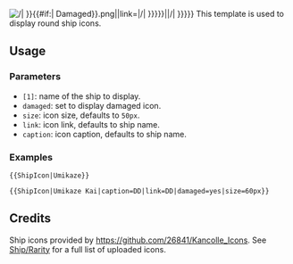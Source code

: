 <includeonly>[[File:Ship Icon {{#replace:{{{1}}}|/|&#32;}}{{#if:{{{damaged|}}}|&#32;Damaged}}.png|{{{size|50px}}}|link={{{link|{{#replace:{{{1}}}|/|&#32;}}}}}|{{{caption|{{#replace:{{{1}}}|/|&#32;}}}}}]]</includeonly><noinclude>
This template is used to display round ship icons.
==Usage==
===Parameters===
*<code>[1]</code>: name of the ship to display.
*<code>damaged</code>: set to display damaged icon.
*<code>size</code>: icon size, defaults to <code>50px</code>.
*<code>link</code>: icon link, defaults to ship name.
*<code>caption</code>: icon caption, defaults to ship name.
===Examples===
<pre>{{ShipIcon|Umikaze}}</pre>
{{ShipIcon|Umikaze}}

<pre>{{ShipIcon|Umikaze Kai|caption=DD|link=DD|damaged=yes|size=60px}}</pre>
{{ShipIcon|Umikaze Kai|caption=DD|link=DD|damaged=yes|size=60px}}
==Credits==
Ship icons provided by https://github.com/26841/Kancolle_Icons. See [[Ship/Rarity]] for a full list of uploaded icons.
</noinclude>